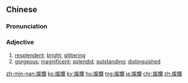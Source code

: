 {{also|灿烂}}
==Chinese==
{{zh-forms|s=灿烂}}

===Pronunciation===
{{zh-pron
|m=cànlàn
|c=caan3 laan6
|h=pfs=chhan-lan
|mn=chhàn-lān
|ma=Zh-cànlàn.ogg
|cat=a
}}

===Adjective===
{{zh-adj}}

# [[resplendent]]; [[bright]]; [[glittering]]
# [[gorgeous]]; [[magnificent]]; [[splendid]]; [[outstanding]]; [[distinguished]]

{{zh-cat|Intermediate}}

[[zh-min-nan:燦爛]]
[[ko:燦爛]]
[[ky:燦爛]]
[[hu:燦爛]]
[[mg:燦爛]]
[[ja:燦爛]]
[[chr:燦爛]]
[[zh:燦爛]]
